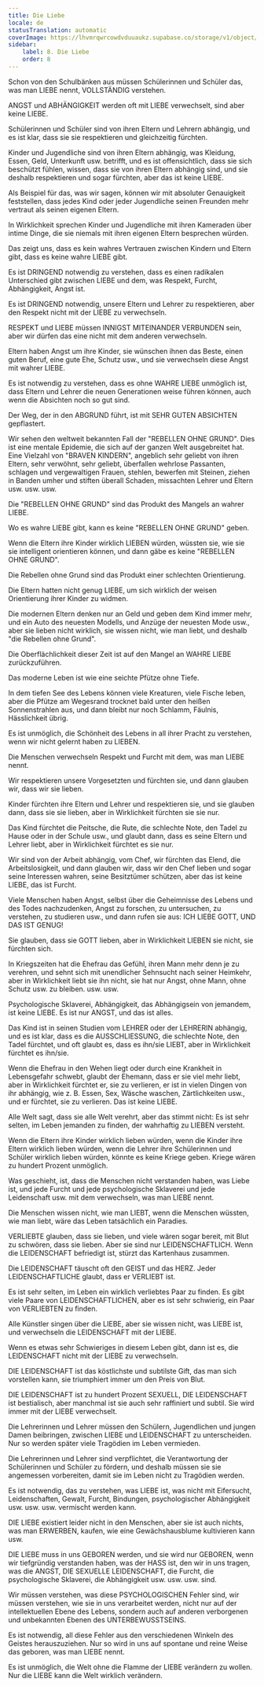```yaml
---
title: Die Liebe
locale: de
statusTranslation: automatic
coverImage: https://lhvmrqwrcowdvduuaukz.supabase.co/storage/v1/object/public/strapi-uploads/small_cover-educacion-fundamental.webp-2d51a7828a2b1309555be27f7e2a61a0.webp
sidebar:
    label: 8. Die Liebe
    order: 8
---
```

Schon von den Schulbänken aus müssen Schülerinnen und Schüler das, was man LIEBE nennt, VOLLSTÄNDIG verstehen.

ANGST und ABHÄNGIGKEIT werden oft mit LIEBE verwechselt, sind aber keine LIEBE.

Schülerinnen und Schüler sind von ihren Eltern und Lehrern abhängig, und es ist klar, dass sie sie respektieren und gleichzeitig fürchten.

Kinder und Jugendliche sind von ihren Eltern abhängig, was Kleidung, Essen, Geld, Unterkunft usw. betrifft, und es ist offensichtlich, dass sie sich beschützt fühlen, wissen, dass sie von ihren Eltern abhängig sind, und sie deshalb respektieren und sogar fürchten, aber das ist keine LIEBE.

Als Beispiel für das, was wir sagen, können wir mit absoluter Genauigkeit feststellen, dass jedes Kind oder jeder Jugendliche seinen Freunden mehr vertraut als seinen eigenen Eltern.

In Wirklichkeit sprechen Kinder und Jugendliche mit ihren Kameraden über intime Dinge, die sie niemals mit ihren eigenen Eltern besprechen würden.

Das zeigt uns, dass es kein wahres Vertrauen zwischen Kindern und Eltern gibt, dass es keine wahre LIEBE gibt.

Es ist DRINGEND notwendig zu verstehen, dass es einen radikalen Unterschied gibt zwischen LIEBE und dem, was Respekt, Furcht, Abhängigkeit, Angst ist.

Es ist DRINGEND notwendig, unsere Eltern und Lehrer zu respektieren, aber den Respekt nicht mit der LIEBE zu verwechseln.

RESPEKT und LIEBE müssen INNIGST MITEINANDER VERBUNDEN sein, aber wir dürfen das eine nicht mit dem anderen verwechseln.

Eltern haben Angst um ihre Kinder, sie wünschen ihnen das Beste, einen guten Beruf, eine gute Ehe, Schutz usw., und sie verwechseln diese Angst mit wahrer LIEBE.

Es ist notwendig zu verstehen, dass es ohne WAHRE LIEBE unmöglich ist, dass Eltern und Lehrer die neuen Generationen weise führen können, auch wenn die Absichten noch so gut sind.

Der Weg, der in den ABGRUND führt, ist mit SEHR GUTEN ABSICHTEN gepflastert.

Wir sehen den weltweit bekannten Fall der "REBELLEN OHNE GRUND". Dies ist eine mentale Epidemie, die sich auf der ganzen Welt ausgebreitet hat. Eine Vielzahl von "BRAVEN KINDERN", angeblich sehr geliebt von ihren Eltern, sehr verwöhnt, sehr geliebt, überfallen wehrlose Passanten, schlagen und vergewaltigen Frauen, stehlen, bewerfen mit Steinen, ziehen in Banden umher und stiften überall Schaden, missachten Lehrer und Eltern usw. usw. usw.

Die "REBELLEN OHNE GRUND" sind das Produkt des Mangels an wahrer LIEBE.

Wo es wahre LIEBE gibt, kann es keine "REBELLEN OHNE GRUND" geben.

Wenn die Eltern ihre Kinder wirklich LIEBEN würden, wüssten sie, wie sie sie intelligent orientieren können, und dann gäbe es keine "REBELLEN OHNE GRUND".

Die Rebellen ohne Grund sind das Produkt einer schlechten Orientierung.

Die Eltern hatten nicht genug LIEBE, um sich wirklich der weisen Orientierung ihrer Kinder zu widmen.

Die modernen Eltern denken nur an Geld und geben dem Kind immer mehr, und ein Auto des neuesten Modells, und Anzüge der neuesten Mode usw., aber sie lieben nicht wirklich, sie wissen nicht, wie man liebt, und deshalb "die Rebellen ohne Grund".

Die Oberflächlichkeit dieser Zeit ist auf den Mangel an WAHRE LIEBE zurückzuführen.

Das moderne Leben ist wie eine seichte Pfütze ohne Tiefe.

In dem tiefen See des Lebens können viele Kreaturen, viele Fische leben, aber die Pfütze am Wegesrand trocknet bald unter den heißen Sonnenstrahlen aus, und dann bleibt nur noch Schlamm, Fäulnis, Hässlichkeit übrig.

Es ist unmöglich, die Schönheit des Lebens in all ihrer Pracht zu verstehen, wenn wir nicht gelernt haben zu LIEBEN.

Die Menschen verwechseln Respekt und Furcht mit dem, was man LIEBE nennt.

Wir respektieren unsere Vorgesetzten und fürchten sie, und dann glauben wir, dass wir sie lieben.

Kinder fürchten ihre Eltern und Lehrer und respektieren sie, und sie glauben dann, dass sie sie lieben, aber in Wirklichkeit fürchten sie sie nur.

Das Kind fürchtet die Peitsche, die Rute, die schlechte Note, den Tadel zu Hause oder in der Schule usw., und glaubt dann, dass es seine Eltern und Lehrer liebt, aber in Wirklichkeit fürchtet es sie nur.

Wir sind von der Arbeit abhängig, vom Chef, wir fürchten das Elend, die Arbeitslosigkeit, und dann glauben wir, dass wir den Chef lieben und sogar seine Interessen wahren, seine Besitztümer schützen, aber das ist keine LIEBE, das ist Furcht.

Viele Menschen haben Angst, selbst über die Geheimnisse des Lebens und des Todes nachzudenken, Angst zu forschen, zu untersuchen, zu verstehen, zu studieren usw., und dann rufen sie aus: ICH LIEBE GOTT, UND DAS IST GENUG!

Sie glauben, dass sie GOTT lieben, aber in Wirklichkeit LIEBEN sie nicht, sie fürchten sich.

In Kriegszeiten hat die Ehefrau das Gefühl, ihren Mann mehr denn je zu verehren, und sehnt sich mit unendlicher Sehnsucht nach seiner Heimkehr, aber in Wirklichkeit liebt sie ihn nicht, sie hat nur Angst, ohne Mann, ohne Schutz usw. zu bleiben. usw. usw.

Psychologische Sklaverei, Abhängigkeit, das Abhängigsein von jemandem, ist keine LIEBE. Es ist nur ANGST, und das ist alles.

Das Kind ist in seinen Studien vom LEHRER oder der LEHRERIN abhängig, und es ist klar, dass es die AUSSCHLIESSUNG, die schlechte Note, den Tadel fürchtet, und oft glaubt es, dass es ihn/sie LIEBT, aber in Wirklichkeit fürchtet es ihn/sie.

Wenn die Ehefrau in den Wehen liegt oder durch eine Krankheit in Lebensgefahr schwebt, glaubt der Ehemann, dass er sie viel mehr liebt, aber in Wirklichkeit fürchtet er, sie zu verlieren, er ist in vielen Dingen von ihr abhängig, wie z. B. Essen, Sex, Wäsche waschen, Zärtlichkeiten usw., und er fürchtet, sie zu verlieren. Das ist keine LIEBE.

Alle Welt sagt, dass sie alle Welt verehrt, aber das stimmt nicht: Es ist sehr selten, im Leben jemanden zu finden, der wahrhaftig zu LIEBEN versteht.

Wenn die Eltern ihre Kinder wirklich lieben würden, wenn die Kinder ihre Eltern wirklich lieben würden, wenn die Lehrer ihre Schülerinnen und Schüler wirklich lieben würden, könnte es keine Kriege geben. Kriege wären zu hundert Prozent unmöglich.

Was geschieht, ist, dass die Menschen nicht verstanden haben, was Liebe ist, und jede Furcht und jede psychologische Sklaverei und jede Leidenschaft usw. mit dem verwechseln, was man LIEBE nennt.

Die Menschen wissen nicht, wie man LIEBT, wenn die Menschen wüssten, wie man liebt, wäre das Leben tatsächlich ein Paradies.

VERLIEBTE glauben, dass sie lieben, und viele wären sogar bereit, mit Blut zu schwören, dass sie lieben. Aber sie sind nur LEIDENSCHAFTLICH. Wenn die LEIDENSCHAFT befriedigt ist, stürzt das Kartenhaus zusammen.

Die LEIDENSCHAFT täuscht oft den GEIST und das HERZ. Jeder LEIDENSCHAFTLICHE glaubt, dass er VERLIEBT ist.

Es ist sehr selten, im Leben ein wirklich verliebtes Paar zu finden. Es gibt viele Paare von LEIDENSCHAFTLICHEN, aber es ist sehr schwierig, ein Paar von VERLIEBTEN zu finden.

Alle Künstler singen über die LIEBE, aber sie wissen nicht, was LIEBE ist, und verwechseln die LEIDENSCHAFT mit der LIEBE.

Wenn es etwas sehr Schwieriges in diesem Leben gibt, dann ist es, die LEIDENSCHAFT nicht mit der LIEBE zu verwechseln.

DIE LEIDENSCHAFT ist das köstlichste und subtilste Gift, das man sich vorstellen kann, sie triumphiert immer um den Preis von Blut.

DIE LEIDENSCHAFT ist zu hundert Prozent SEXUELL, DIE LEIDENSCHAFT ist bestialisch, aber manchmal ist sie auch sehr raffiniert und subtil. Sie wird immer mit der LIEBE verwechselt.

Die Lehrerinnen und Lehrer müssen den Schülern, Jugendlichen und jungen Damen beibringen, zwischen LIEBE und LEIDENSCHAFT zu unterscheiden. Nur so werden später viele Tragödien im Leben vermieden.

Die Lehrerinnen und Lehrer sind verpflichtet, die Verantwortung der Schülerinnen und Schüler zu fördern, und deshalb müssen sie sie angemessen vorbereiten, damit sie im Leben nicht zu Tragödien werden.

Es ist notwendig, das zu verstehen, was LIEBE ist, was nicht mit Eifersucht, Leidenschaften, Gewalt, Furcht, Bindungen, psychologischer Abhängigkeit usw. usw. usw. vermischt werden kann.

DIE LIEBE existiert leider nicht in den Menschen, aber sie ist auch nichts, was man ERWERBEN, kaufen, wie eine Gewächshausblume kultivieren kann usw.

DIE LIEBE muss in uns GEBOREN werden, und sie wird nur GEBOREN, wenn wir tiefgründig verstanden haben, was der HASS ist, den wir in uns tragen, was die ANGST, DIE SEXUELLE LEIDENSCHAFT, die Furcht, die psychologische Sklaverei, die Abhängigkeit usw. usw. usw. sind.

Wir müssen verstehen, was diese PSYCHOLOGISCHEN Fehler sind, wir müssen verstehen, wie sie in uns verarbeitet werden, nicht nur auf der intellektuellen Ebene des Lebens, sondern auch auf anderen verborgenen und unbekannten Ebenen des UNTERBEWUSSTSEINS.

Es ist notwendig, all diese Fehler aus den verschiedenen Winkeln des Geistes herauszuziehen. Nur so wird in uns auf spontane und reine Weise das geboren, was man LIEBE nennt.

Es ist unmöglich, die Welt ohne die Flamme der LIEBE verändern zu wollen. Nur die LIEBE kann die Welt wirklich verändern.

